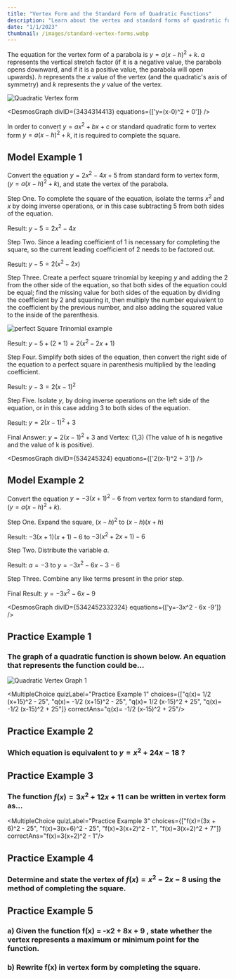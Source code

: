 ```yaml
---
title: "Vertex Form and the Standard Form of Quadratic Functions"
description: "Learn about the vertex and standard forms of quadratic functions."
date: "1/1/2023"
thumbnail: /images/standard-vertex-forms.webp
---
```


The equation for the vertex form of a parabola is $y = a(x-h)^2 + k$. $a$ represents the vertical stretch factor (if it is a negative value, the parabola opens downward, and if it is a positive value, the parabola will open upwards). $h$ represents the $x$ value of the vertex (and the quadratic's axis of symmetry) and $k$ represents the $y$ value of the vertex.

![Quadratic Vertex form](/images/vertexformquadttwerwre.png)                                                                               

<DesmosGraph divID={3434314413} equations={['y=(x-0)^2 + 0']} />

In order to convert $y=ax^2+bx+c$ or standard quadratic form to vertex form $y=a(x-h)^2+k$, it is required to complete the square.

## Model Example 1

Convert the equation $y = 2x^2-4x+5$ from standard form to vertex form, ($y=a(x-h)^2+k$), and state the vertex of the parabola.

Step One. To complete the square of the equation, isolate the terms $x^2$ and $x$ by doing inverse operations, or in this case subtracting $5$ from both sides of the equation.

Result: $y-5=2x^2-4x$                                                                              

Step Two. Since a leading coefficient of $1$ is necessary for completing the square, so the current leading coefficient of $2$ needs to be factored out.

Result: $y-5=2(x^2-2x)$

Step Three. Create a perfect square trinomial by keeping $y$ and adding the $2$ from the other side of the equation, so that both sides of the equation could be equal; find the missing value for both sides of the equation by dividing the coefficient by $2$ and squaring it, then multiply the number equivalent to the coefficient by the previous number, and also adding the squared value to the inside of the parenthesis.

![perfect Square Trinomial example](/images/factoring-perfect-square-trinomials.png)

Result: $y-5+(2*1) = 2(x^2 - 2x + 1)$

Step Four. Simplify both sides of the equation, then convert the right side of the equation to a perfect square in parenthesis multiplied by the leading coefficient.

Result: $y-3=2(x-1)^2$

Step Five. Isolate $y$, by doing inverse operations on the left side of the equation, or in this case adding $3$ to both sides of the equation.

Result: $y=2(x-1)^2 + 3$

Final Answer: $y = 2(x-1)^2 + 3$ and Vertex: (1,3) (The value of h is negative and the value of k is positive).

<DesmosGraph divID={534245324} equations={['2(x-1)^2 + 3']} />

## Model Example 2

Convert the equation $y = -3(x+1)^2 - 6$ from vertex form to standard form, ($y=a(x-h)^2+k$).

Step One. Expand the square, $(x-h)^2$ to $(x-h)(x+h)$

Result: $-3(x+1)(x+1)-6$ to $-3(x^2 + 2x + 1) - 6$

Step Two. Distribute the variable $a$.                                                                              

Result: $a = -3$ to $y=-3x^2 - 6x - 3 - 6$                                                                              

Step Three. Combine any like terms present in the prior step.                                                                               

Final Result: $y=-3x^2-6x-9$                                                                               

<DesmosGraph divID={5342452332324} equations={['y=-3x^2 - 6x -9']} />

## Practice Example 1                                                                              

### The graph of a quadratic function is shown below. An equation that represents the function could be...                                       

![Quadratic Vertex Graph 1](/images/Screenshot_20230106_052624.png)                                                                               

<DesmosCalc divID={432433242}/>                                                                              

<MultipleChoice quizLabel="Practice Example 1" choices={["q(x)= 1/2 (x+15)^2 - 25", "q(x)= -1/2 (x+15)^2 - 25", "q(x)= 1/2 (x-15)^2 + 25", "q(x)= -1/2 (x-15)^2 + 25"]} correctAns="q(x)= -1/2 (x-15)^2 + 25"/>

## Practice Example 2                                                                              
### Which equation is equivalent to $y = x^2 + 24x - 18$ ?                                                                              

<DesmosCalc divID={53543}/>                                                                                                                     
<MultipleChoice quizLabel="Practice Example 2" choices={["y=(x+12)^2 - 162", "y=(x+12)^2 + 126", "y=(x-12)^2 - 162", "y=(x-12)^2 + 126"]} correctAns="y=(x+12)^2 - 162"/>

## Practice Example 3                                                                              

### The function $f(x) = 3x^2 + 12x + 11$ can be written in vertex form as...

<DesmosCalc divID={433234}/>                                                                                                                     

<MultipleChoice quizLabel="Practice Example 3" choices={["f(x)=(3x + 6)^2 - 25", "f(x)=3(x+6)^2 - 25", "f(x)=3(x+2)^2 - 1", "f(x)=3(x+2)^2 + 7"]} correctAns="f(x)=3(x+2)^2 - 1"/>

## Practice Example 4                                                                              

### Determine and state the vertex of $f(x) = x^2 - 2x - 8$ using the method of completing the square.                                                                              

<DesmosCalc divID={534543435}/>                                                                              

<ShortResponse quizLabel="Practice Example 5" regex="^(?=.*1)(?=.*-9).+" />                                                                                                                     

## Practice Example 5                                                                              

### a) Given the function f(x) = -x2 + 8x + 9 , state whether the vertex represents a maximum or minimum point for the function.                                                                              

### b) Rewrite f(x) in vertex form by completing the square.                                                                              

<DesmosCalc divID={5656567}/>                                                                              

<ShortResponse quizLabel="Practice Example 5a" regex="^(?=.*maximum).+" />                                                                              

<ShortResponse quizLabel="Practice Example 5b" regex="^(?=.*x)(?=.*-)(?=.*4)(?=.*2)(?=.*25).+" />
